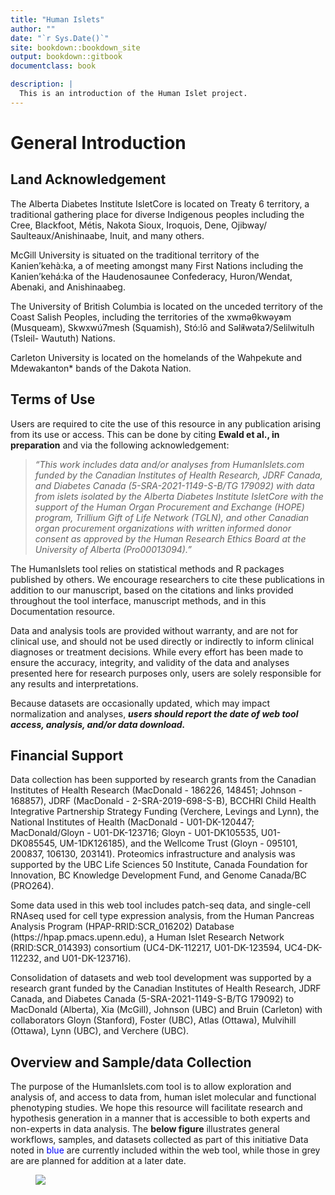 ```yaml
--- 
title: "Human Islets"
author: ""
date: "`r Sys.Date()`"
site: bookdown::bookdown_site
output: bookdown::gitbook
documentclass: book

description: |
  This is an introduction of the Human Islet project.
---
```


# General Introduction

## Land Acknowledgement
The Alberta Diabetes Institute IsletCore is located on Treaty 6 territory, a traditional gathering place for diverse Indigenous peoples including the Cree, Blackfoot, Métis, Nakota Sioux, Iroquois, Dene, Ojibway/ Saulteaux/Anishinaabe, Inuit, and many others.

McGill University is situated on the traditional territory of the Kanien’kehà:ka, a of meeting amongst many First Nations including the Kanien’kehá:ka of the Haudenosaunee Confederacy, Huron/Wendat, Abenaki, and Anishinaabeg.

The University of British Columbia is located on the unceded territory of the Coast Salish Peoples, including the territories of the xwməθkwəy̓əm (Musqueam), Skwxwú7mesh (Squamish), Stó:lō and Səl̓ílwətaʔ/Selilwitulh (Tsleil- Waututh) Nations.

Carleton University is located on the homelands of the Wahpekute and Mdewakanton* bands of the Dakota Nation.

## Terms of Use

Users are required to cite the use of this resource in any publication arising from its use or access. This can be done by citing **Ewald et al., in preparation** and via the following acknowledgement: 


> *"This work includes data and/or analyses from HumanIslets.com funded by the Canadian Institutes of Health Research, JDRF Canada, and Diabetes Canada (5-SRA-2021-1149-S-B/TG 179092) with data from islets isolated by the Alberta Diabetes Institute IsletCore with the support of the Human Organ Procurement and Exchange (HOPE) program, Trillium Gift of Life Network (TGLN), and other Canadian organ procurement organizations with written informed donor consent as approved by the Human Research Ethics Board at the University of Alberta (Pro00013094)."*


The HumanIslets tool relies on statistical methods and R packages published by others. We encourage researchers to cite these publications in addition to our manuscript, based on the citations and links provided throughout the tool interface, manuscript methods, and in this Documentation resource.

Data and analysis tools are provided without warranty, and are not for clinical use, and should not be used directly or indirectly to inform clinical diagnoses or treatment decisions. While every effort has been made to ensure the accuracy, integrity, and validity of the data and analyses presented here for research purposes only, users are solely responsible for any results and interpretations.

Because datasets are occasionally updated, which may impact normalization and analyses, **_users should report the date of web tool access, analysis, and/or data download._**

## Financial Support

Data collection has been supported by research grants from the Canadian Institutes of Health Research (MacDonald - 186226, 148451; Johnson - 168857), JDRF (MacDonald - 2-SRA-2019-698-S-B), BCCHRI Child Health Integrative Partnership Strategy Funding (Verchere, Levings and Lynn), the National Institutes of Health (MacDonald - U01-DK-120447; MacDonald/Gloyn - U01-DK-123716; Gloyn - U01-DK105535, U01-DK085545, UM-1DK126185), and the Wellcome Trust (Gloyn - 095101, 200837, 106130, 203141). Proteomics infrastructure and analysis was supported by the UBC Life Sciences 50 Institute, Canada Foundation for Innovation, BC Knowledge Development Fund, and Genome Canada/BC (PRO264).

Some data used in this web tool includes patch-seq data, and single-cell RNAseq used for cell type expression analysis, from the Human Pancreas Analysis Program (HPAP-RRID:SCR_016202) Database (https://hpap.pmacs.upenn.edu), a Human Islet Research Network (RRID:SCR_014393) consortium (UC4-DK-112217, U01-DK-123594, UC4-DK-112232, and U01-DK-123716).

Consolidation of datasets and web tool development was supported by a research grant funded by the Canadian Institutes of Health Research, JDRF Canada, and Diabetes Canada (5-SRA-2021-1149-S-B/TG 179092) to MacDonald (Alberta), Xia (McGill), Johnson (UBC) and Bruin (Carleton)  with collaborators Gloyn (Stanford), Foster (UBC), Atlas (Ottawa), Mulvihill (Ottawa), Lynn (UBC), and Verchere (UBC).

## Overview and Sample/data Collection

The purpose of the HumanIslets.com tool is to allow exploration and analysis of, and access to data from, human islet molecular and functional phenotyping studies. We hope this resource will facilitate research and hypothesis generation in a manner that is accessible to both experts and non-experts in data analysis. The **below figure** illustrates general workflows, samples, and datasets collected as part of this initiative Data noted in <span style='color: blue;'>blue</span> are currently included within the web tool, while those in grey are are planned for addition at a later date.


<figure>
  <img src="Figure.png">
</figure>




